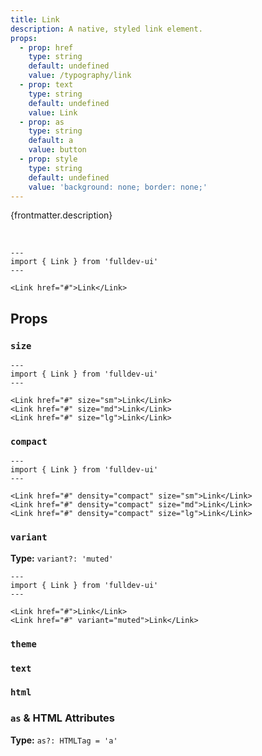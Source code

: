 ```yaml
---
title: Link
description: A native, styled link element.
props:
  - prop: href
    type: string
    default: undefined
    value: /typography/link
  - prop: text
    type: string
    default: undefined
    value: Link
  - prop: as
    type: string
    default: a
    value: button
  - prop: style
    type: string
    default: undefined
    value: 'background: none; border: none;'
---
```



{frontmatter.description}

<br />

```astro live
---
import { Link } from 'fulldev-ui'
---

<Link href="#">Link</Link>
```

## Props

### `size`

<SizeProp />

```astro live
---
import { Link } from 'fulldev-ui'
---

<Link href="#" size="sm">Link</Link>
<Link href="#" size="md">Link</Link>
<Link href="#" size="lg">Link</Link>
```

### `compact`

<CompactProp />

```astro live
---
import { Link } from 'fulldev-ui'
---

<Link href="#" density="compact" size="sm">Link</Link>
<Link href="#" density="compact" size="md">Link</Link>
<Link href="#" density="compact" size="lg">Link</Link>
```

### `variant`

**Type:** `variant?: 'muted'`

<VariantProp />

```astro live
---
import { Link } from 'fulldev-ui'
---

<Link href="#">Link</Link>
<Link href="#" variant="muted">Link</Link>
```

### `theme`

<ThemeProp />

### `text`

<TextProp />

### `html`

<HtmlProp />

### `as` & HTML Attributes

**Type:** `as?: HTMLTag = 'a'`

<AsProp />
